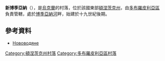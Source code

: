 {{no footnotes|time=2015-09-14T23:52:02+00:00}}
{{coord|48|32|39|N|37|8|50|E|scale:30000|display=title}}

'''新博季亞納'''（{{lang-uk|Нововодяне}}），是[[烏克蘭|烏克蘭]]的村落，位於該國東部[[頓涅茨克州|頓涅茨克州]]，由[[多布羅皮利亞區|多布羅皮利亞區]]負責管轄，處於[[博季亞納河|博季亞納河]]畔，始建於十九世紀後期。

==參考資料==
* [http://gska2.rada.gov.ua/pls/z7502/A005?rdat1=07.12.2007&rf7571=7917 Нововодяне]{{dead link|date=2018年3月 |bot=InternetArchiveBot |fix-attempted=yes }}

{{DEFAULTSORT:Нововодяне (Добропільський район)}}
[[Category:頓涅茨克州村落|Category:頓涅茨克州村落]]
[[Category:多布羅皮利亞區村落|Category:多布羅皮利亞區村落]]


{{Donetsk-geo-stub}}